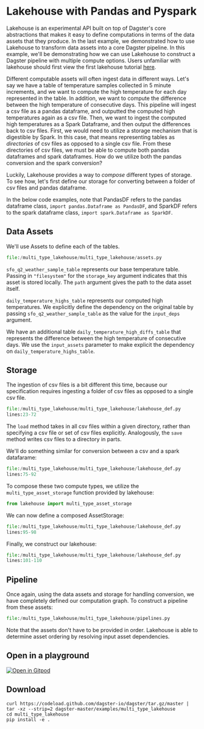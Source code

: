 
<DynamicMetaTags
  title="Lakehouse Example with Pandas and PySpark | Dagster"
  description="In this example, we'll be demonstrating how we can use Lakehouse to construct a Dagster pipeline with multiple compute options."
/>

# Lakehouse with Pandas and Pyspark

Lakehouse is an experimental API built on top of Dagster's core abstractions that makes it easy to
define computations in terms of the data assets that they produce. In the last example, we
demonstrated how to use Lakehouse to transform data assets into a core Dagster pipeline. In this
example, we'll be demonstrating how we can use Lakehouse to construct a Dagster pipeline with
multiple compute options. Users unfamiliar with lakehouse should first view the first lakehouse
tutorial [here](https://docs.dagster.io/examples/simple_lakehouse).

Different computable assets will often ingest data in different ways. Let's say we have
 a table of temperature samples collected in 5 minute increments, and we want to compute the high
 temperature for each day
represented in the table. In addition, we want to compute the difference between the high
temperature of consecutive days. This pipeline will ingest a csv file as a pandas dataframe, and
outputted the computed high temperatures again as a csv file. Then, we want to ingest the computed
high temperatures as a Spark Dataframe, and then output the differences back to csv files.
First, we would need to utilize a storage mechanism that is digestible by Spark. In this case,
that means representing tables as _directories_ of csv files as opposed to a single csv file.
From these directories of csv files, we must be able to compute both pandas dataframes and spark
dataframes. How do we utilize both the pandas conversion and the spark conversion?

Luckily, Lakehouse provides a way to _compose_ different types of storage. To see how,
let's first define our storage for converting between a folder of csv files and pandas dataframe.

In the below code examples, note that PandasDF refers to the pandas dataframe class,
`import pandas.Dataframe as PandasDF`, and SparkDF refers to the spark dataframe class,
`import spark.Dataframe as SparkDF`.

## Data Assets

We'll use Assets to define each of the tables.

```python literalinclude caption=assets.py
file:/multi_type_lakehouse/multi_type_lakehouse/assets.py
```

`sfo_q2_weather_sample_table` represents our base temperature table. Passing in `"filesystem"` for
the `storage_key` argument indicates that this asset is stored locally. The `path` argument gives
the path to the data asset itself.

`daily_temperature_highs_table` represents our computed high temperatures. We explicitly define the
dependency on the original table by passing `sfo_q2_weather_sample_table` as the value for the
`input_deps` argument.

We have an additional table `daily_temperature_high_diffs_table` that
represents the difference between the high temperature of consecutive days. We use the
`input_assets` parameter to make explicit the dependency on `daily_temperature_highs_table`.

## Storage

The ingestion of csv files is a bit different this time, because our specification requires
ingesting a folder of csv files as opposed to a single csv file.

```python literalinclude caption=lakehouse_def.py
file:/multi_type_lakehouse/multi_type_lakehouse/lakehouse_def.py
lines:23-72
```

The `load` method takes in all csv files within a given directory, rather than specifying
a csv file or set of csv files explicitly. Analogously, the `save` method writes csv files to a
directory in parts.

We'll do something similar for conversion between a csv and a spark datafarame:
```python literalinclude caption=lakehouse_def.py
file:/multi_type_lakehouse/multi_type_lakehouse/lakehouse_def.py
lines:75-92
```

To compose these two compute types, we utilize the `multi_type_asset_storage` function
provided by lakehouse:
```python
from lakehouse import multi_type_asset_storage
```

We can now define a composed AssetStorage:

```python literalinclude caption=lakehouse_def.py
file:/multi_type_lakehouse/multi_type_lakehouse/lakehouse_def.py
lines:95-98
```

Finally, we construct our lakehouse:

```python literalinclude caption=lakehouse_def.py
file:/multi_type_lakehouse/multi_type_lakehouse/lakehouse_def.py
lines:101-110
```

## Pipeline

Once again, using the data assets and storage for handling conversion, we have completely defined
our computation graph.
To construct a pipeline from these assets:
```python literalinclude caption=pipelines.py
file:/multi_type_lakehouse/multi_type_lakehouse/pipelines.py
```

Note that the assets don't have to be provided in order. Lakehouse is able to determine asset
ordering by resolving input asset dependencies.




## Open in a playground

[![Open in Gitpod](https://gitpod.io/button/open-in-gitpod.svg)](https://gitpod.io/#EXAMPLE=multi_type_lakehouse/https://github.com/dagster-io/dagster)

## Download

```
curl https://codeload.github.com/dagster-io/dagster/tar.gz/master | tar -xz --strip=2 dagster-master/examples/multi_type_lakehouse
cd multi_type_lakehouse
pip install -e .
```
